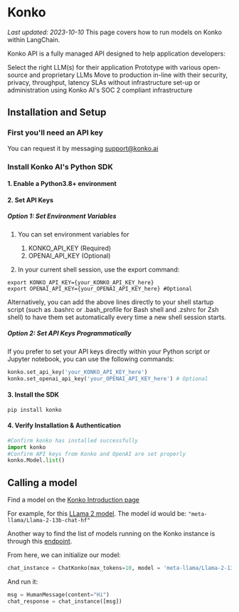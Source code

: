 # Konko
*Last updated: 2023-10-10*
This page covers how to run models on Konko within LangChain.

Konko API is a fully managed API designed to help application developers:

Select the right LLM(s) for their application
Prototype with various open-source and proprietary LLMs
Move to production in-line with their security, privacy, throughput, latency SLAs without infrastructure set-up or administration using Konko AI's SOC 2 compliant infrastructure

## Installation and Setup

### First you'll need an API key
You can request it by messaging [support@konko.ai](mailto:support@konko.ai) 

### Install Konko AI's Python SDK

#### 1. Enable a Python3.8+ environment

#### 2. Set API Keys

##### Option 1: Set Environment Variables

1. You can set environment variables for 
   1. KONKO_API_KEY (Required)
   2. OPENAI_API_KEY (Optional)

2. In your current shell session, use the export command:

```shell
export KONKO_API_KEY={your_KONKO_API_KEY_here}
export OPENAI_API_KEY={your_OPENAI_API_KEY_here} #Optional
```

Alternatively, you can add the above lines directly to your shell startup script (such as .bashrc or .bash_profile for Bash shell and .zshrc for Zsh shell) to have them set automatically every time a new shell session starts.

##### Option 2: Set API Keys Programmatically

If you prefer to set your API keys directly within your Python script or Jupyter notebook, you can use the following commands:

```python
konko.set_api_key('your_KONKO_API_KEY_here')  
konko.set_openai_api_key('your_OPENAI_API_KEY_here') # Optional
```

#### 3. Install the SDK


```shell
pip install konko
```

#### 4. Verify Installation & Authentication

```python
#Confirm konko has installed successfully
import konko
#Confirm API keys from Konko and OpenAI are set properly
konko.Model.list()
```

## Calling a model

Find a model on the [Konko Introduction page](https://docs.konko.ai/docs#available-models)

For example, for this [LLama 2 model](https://docs.konko.ai/docs/meta-llama-2-13b-chat). The model id would be: `"meta-llama/Llama-2-13b-chat-hf"`

Another way to find the list of models running on the Konko instance is through this [endpoint](https://docs.konko.ai/reference/listmodels).

From here, we can initialize our model:

```python
chat_instance = ChatKonko(max_tokens=10, model = 'meta-llama/Llama-2-13b-chat-hf')
```

And run it:

```python
msg = HumanMessage(content="Hi")
chat_response = chat_instance([msg])
```
